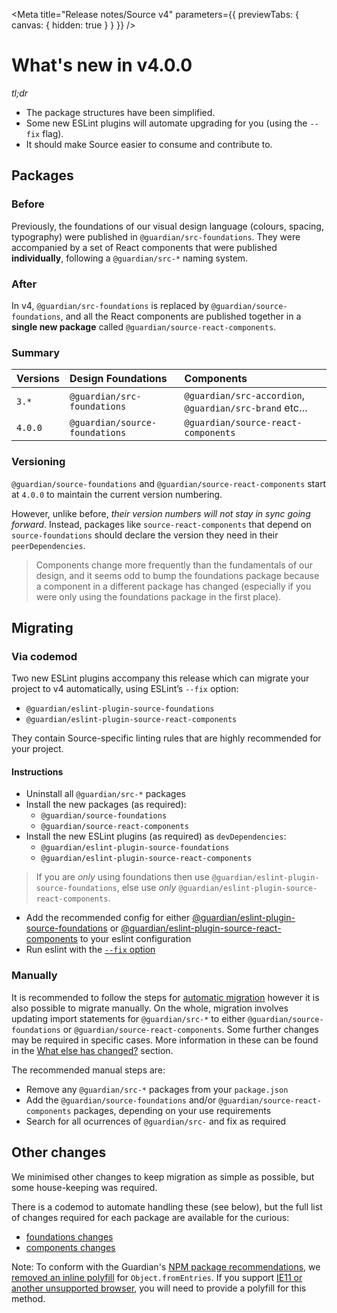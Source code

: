 
<Meta
	title="Release notes/Source v4"
	parameters={{ previewTabs: { canvas: { hidden: true } } }}
/>

# What's new in v4.0.0

_tl;dr_

-   The package structures have been simplified.
-   Some new ESLint plugins will automate upgrading for you (using the `--fix` flag).
-   It should make Source easier to consume and contribute to.

## Packages

### Before

Previously, the foundations of our visual design language (colours, spacing, typography) were published in `@guardian/src-foundations`. They were accompanied by a set of React components that were published **individually**, following a `@guardian/src-*` naming system.

### After

In v4, `@guardian/src-foundations` is replaced by `@guardian/source-foundations`, and all the React components are published together in a **single new package** called `@guardian/source-react-components`.

### Summary

| Versions | Design Foundations             | Components                                            |
| :------- | :----------------------------- | :---------------------------------------------------- |
| `3.*`    | `@guardian/src-foundations`    | `@guardian/src-accordion`, `@guardian/src-brand` etc… |
| `4.0.0`  | `@guardian/source-foundations` | `@guardian/source-react-components`                   |

### Versioning

`@guardian/source-foundations` and `@guardian/source-react-components` start at `4.0.0` to maintain the current version numbering.

However, unlike before, _their version numbers will not stay in sync going forward_. Instead, packages like `source-react-components` that depend on `source-foundations` should declare the version they need in their `peerDependencies`.

> Components change more frequently than the fundamentals of our design, and it seems odd to bump the foundations package because a component in a different package has changed (especially if you were only using the foundations package in the first place).

## Migrating

### Via codemod

Two new ESLint plugins accompany this release which can migrate your project to v4 automatically, using ESLint’s `--fix` option:

-   `@guardian/eslint-plugin-source-foundations`
-   `@guardian/eslint-plugin-source-react-components`

They contain Source-specific linting rules that are highly recommended for your project.

#### Instructions

-   Uninstall all `@guardian/src-*` packages
-   Install the new packages (as required):
    -   `@guardian/source-foundations`
    -   `@guardian/source-react-components`
-   Install the new ESLint plugins (as required) as `devDependencies`:
    -   `@guardian/eslint-plugin-source-foundations`
    -   `@guardian/eslint-plugin-source-react-components`

> If you are _only_ using foundations then use `@guardian/eslint-plugin-source-foundations`, else use _only_ `@guardian/eslint-plugin-source-react-components`.

-   Add the recommended config for either [@guardian/eslint-plugin-source-foundations](https://github.com/guardian/source/tree/main/packages/%40guardian/eslint-plugin-source-foundations#usage) or [@guardian/eslint-plugin-source-react-components](https://github.com/guardian/source/tree/main/packages/%40guardian/eslint-plugin-source-react-components#usage) to your eslint configuration
-   Run eslint with the [`--fix` option](https://eslint.org/docs/user-guide/command-line-interface#fixing-problems)

### Manually

It is recommended to follow the steps for [automatic migration](#automagically) however it is also possible to migrate manually. On the whole, migration involves updating import statements for `@guardian/src-*` to either `@guardian/source-foundations` or `@guardian/source-react-components`. Some further changes may be required in specific cases. More information in these can be found in the [What else has changed?](#what-else-has-changed) section.

The recommended manual steps are:

-   Remove any `@guardian/src-*` packages from your `package.json`
-   Add the `@guardian/source-foundations` and/or `@guardian/source-react-components` packages, depending on your use requirements
-   Search for all ocurrences of `@guardian/src-` and fix as required

## Other changes

We minimised other changes to keep migration as simple as possible, but some house-keeping was required.

There is a codemod to automate handling these (see below), but the full list of changes required for each package are available for the curious:

-   [foundations changes](https://github.com/guardian/source/blob/main/packages/%40guardian/source-foundations/migration-breaking-changes.md)
-   [components changes](https://github.com/guardian/source/blob/main/packages/%40guardian/source-react-components/migration-breaking-changes.md)

Note: To conform with the Guardian's [NPM package recommendations](https://github.com/guardian/recommendations/blob/main/npm-packages.md#using-guardian-npm-packages), we [removed an inline polyfill](https://github.com/guardian/source/pull/982/files#diff-1d4bbfb57a73b4844eea8bf903faf617deb06f41c4d06c05e835eb82d2ebaa68L30-L49) for `Object.fromEntries`. If you support [IE11 or another unsupported browser](https://caniuse.com/mdn-javascript_builtins_object_fromentries), you will need to provide a polyfill for this method.
